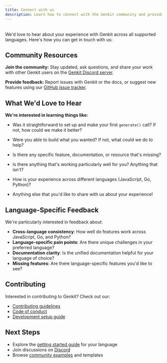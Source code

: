 ```yaml
---
title: Connect with us
description: Learn how to connect with the Genkit community and provide feedback on your experience across JavaScript, Go, and Python, including Discord and GitHub resources.
---
```



<div style="display: flex; justify-content: space-between; align-items: center; gap: 1rem; margin: 1rem 0 1rem 0;">
  <LanguageSelector />
  <CopyMarkdownButton />
</div>

We'd love to hear about your experience with Genkit across all supported languages. Here's how you can get in touch with us:

## Community Resources

**Join the community:** Stay updated, ask questions, and share your work with other Genkit users on the [Genkit Discord server](https://discord.gg/qXt5zzQKpc).

**Provide feedback:** Report issues with Genkit or the docs, or suggest new features using our [GitHub issue tracker](https://github.com/firebase/genkit/issues).

## What We'd Love to Hear

**We're interested in learning things like:**

- Was it straightforward to set up and make your first `generate()` call? If not, how could we make it better?

- Were you able to build what you wanted? If not, what could we do to help?

- Is there any specific feature, documentation, or resource that's missing?

- Is there anything that's working particularly well for you? Anything that isn't?

- How is your experience across different languages (JavaScript, Go, Python)?

- Anything else that you'd like to share with us about your experience!

## Language-Specific Feedback

We're particularly interested in feedback about:

- **Cross-language consistency**: How well do features work across JavaScript, Go, and Python?
- **Language-specific pain points**: Are there unique challenges in your preferred language?
- **Documentation clarity**: Is the unified documentation helpful for your language of choice?
- **Missing features**: Are there language-specific features you'd like to see?

## Contributing

Interested in contributing to Genkit? Check out our:

- [Contributing guidelines](https://github.com/firebase/genkit/blob/main/CONTRIBUTING.md)
- [Code of conduct](https://github.com/firebase/genkit/blob/main/CODE_OF_CONDUCT.md)
- [Development setup guide](https://github.com/firebase/genkit/blob/main/docs/DEVELOPMENT.md)

## Next Steps

- Explore the [getting started guide](/docs/get-started) for your language
- Join discussions on [Discord](https://discord.gg/qXt5zzQKpc)
- Browse [community examples](https://github.com/firebase/genkit/tree/main/samples) and templates